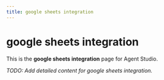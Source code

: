 ```yaml
---
title: google sheets integration
---
```


# google sheets integration

This is the **google sheets integration** page for Agent Studio.

_TODO: Add detailed content for google sheets integration._
